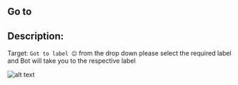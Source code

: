 ## Go to

## Description:

Target: `Got to label 😊` from the drop down please select the required label and 
Bot will take you to the respective label


![alt text](../../../assets/flow-control/go-to.png)